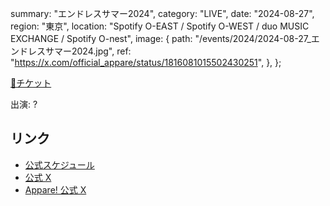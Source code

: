   summary: "エンドレスサマー2024",
  category: "LIVE",
  date: "2024-08-27",
  region: "東京",
  location: "Spotify O-EAST / Spotify O-WEST / duo MUSIC EXCHANGE / Spotify O-nest",
  image: {
    path: "/events/2024/2024-08-27_エンドレスサマー2024.jpg",
    ref: "https://x.com/official_appare/status/1816081015502430251",
  },
};


[🎫チケット](https://ticketdive.com/event/heroinessummer2024)

出演: ?

## リンク

* [公式スケジュール](https://takanenonadeshiko.jp/events/event/エンドレスサマー2024/)
* [公式 X](https://x.com/takanenofficial/status/1817417447747543043)
* [Appare! 公式 X](https://x.com/official_appare/status/1816081015502430251)
